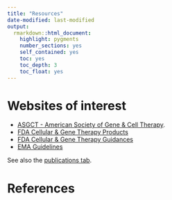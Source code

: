 ```yaml
---
title: "Resources"
date-modified: last-modified
output: 
  rmarkdown::html_document:
    highlight: pygments
    number_sections: yes
    self_contained: yes
    toc: yes
    toc_depth: 3
    toc_float: yes
---
```


# Websites of interest

- [ASGCT - American Society of Gene & Cell Therapy](https://www.asgct.org/).
- [FDA Cellular & Gene Therapy Products](https://www.fda.gov/vaccines-blood-biologics/cellular-gene-therapy-products)
- [FDA Cellular & Gene Therapy Guidances](https://www.fda.gov/vaccines-blood-biologics/biologics-guidances/cellular-gene-therapy-guidances)
- [EMA Guidelines](https://www.ema.europa.eu/en/human-regulatory-overview/research-and-development/scientific-guidelines/multidisciplinary-guidelines/multidisciplinary-gene-therapy)

See also the [publications tab](publications.html).

# References

